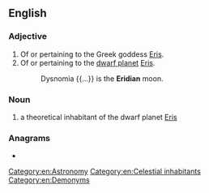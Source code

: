 ==English==

===Adjective===
{{en-adj}}

# Of or pertaining to the Greek goddess [[Eris]].
# Of or pertaining to the [[dwarf planet]] [[Eris]].
#: Dysnomia {{...}} is the '''Eridian''' moon.

===Noun===
{{en-noun}}

# {{lb|en|science fiction}} a theoretical inhabitant of the dwarf planet [[Eris]]

===Anagrams===
* {{anagrams|en|a=adeiinr|denarii}}

[[Category:en:Astronomy]]
[[Category:en:Celestial inhabitants]]
[[Category:en:Demonyms]]